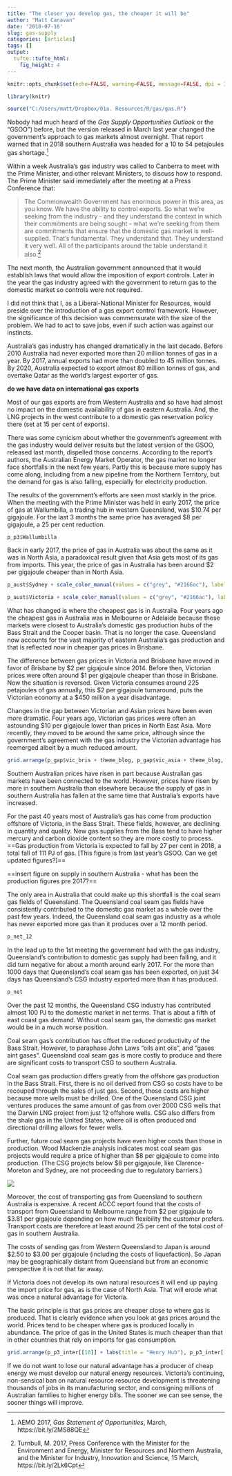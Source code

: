 ```yaml
---
title: "The closer you develop gas, the cheaper it will be"
author: "Matt Canavan"
date: '2018-07-16'
slug: gas-supply
categories: [articles]
tags: []
output:
  tufte::tufte_html: 
    fig_height: 4  
---
```


```r

knitr::opts_chunk$set(echo=FALSE, warning=FALSE, message=FALSE, dpi = 300, fig.height = 4)

library(knitr)

source("C:/Users/matt/Dropbox/01a. Resources/R/gas/gas.R")
```

Nobody had much heard of the *Gas Supply Opportunities Outlook* or the "GSOO") before, but the version released in March last year changed the government's approach to gas markets almost overnight. That report warned that in 2018 southern Australia was headed for a 10 to 54 petajoules gas shortage.[^gsoo]

Within a week Australia's gas industry was called to Canberra to meet with the Prime Minister, and other relevant Ministers, to discuss how to respond. The Prime Minister said immediately after the meeting at a Press Conference that:

> The Commonwealth Government has enormous power in this area, as you know. We have the ability to control exports. So what we're seeking from the industry - and they understand the context in which their commitments are being sought - what we're seeking from them are commitments that ensure that the domestic gas market is well-supplied. That's fundamental. They understand that. They understand it very well. All of the participants around the table understand it also.[^pm]

The next month, the Australian government announced that it would establish laws that would allow the imposition of export controls. Later in the year the gas industry agreed with the government to return gas to the domestic market so controls were not required. 

I did not think that I, as a Liberal-National Minister for Resources, would preside over the introduction of a gas export control framework. However, the significance of this decision was commensurate with the size of the problem. We had to act to save jobs, even if such action was against our instincts.

Australia's gas industry has changed dramatically in the last decade. Before 2010 Australia had never exported more than 20 million tonnes of gas in a year. By 2017, annual exports had more than doubled to 45 million tonnes. By 2020, Australia expected to export almost 80 million tonnes of gas, and overtake Qatar as the world's largest exporter of gas. 

**do we have data on international gas exports**

Most of our gas exports are from Western Australia and so have had almost no impact on the domestic availability of gas in eastern Australia. And, the LNG projects in the west contribute to a domestic gas reservation policy there (set at 15 per cent of exports).  

There was some cynicism about whether the government's agreement with the gas industry would deliver results but the latest version of the GSOO, released last month, dispelled those concerns. According to the report's authors, the Australian Energy Market Operator, the gas market no longer face shortfalls in the next few years. Partly this is because more supply has come along, including from a new pipeline from the Northern Territory, but the demand for gas is also falling, especially for electricity production. 

The results of the government's efforts are seen most starkly in the price. When the meeting with the Prime Minister was held in early 2017, the price of gas at Wallumbilla, a trading hub in western Queensland, was \$10.74 per gigajoule. For the last 3 months the same price has averaged \$8 per gigajoule, a 25 per cent reduction. 

```r
p_p3$Wallumbilla
```

Back in early 2017, the price of gas in Australia was about the same as it was in North Asia, a paradoxical result given that Asia gets most of its gas from imports. This year, the price of gas in Australia has been around $2 per gigajoule cheaper than in North Asia.

```r
p_aust$Sydney + scale_color_manual(values = c("grey", "#2166ac"), labels = c("North East Asia", "Sydney")) 
```

```r
p_aust$Victoria + scale_color_manual(values = c("grey", "#2166ac"), labels = c("North East Asia", "Victoria"))  
```

What has changed is where the cheapest gas is in Australia. Four years ago the cheapest gas in Australia was in Melbourne or Adelaide because these markets were closest to Australia's domestic gas production hubs of the Bass Strait and the Cooper basin. That is no longer the case. Queensland now accounts for the vast majority of eastern Australia's gas production and that is reflected now in cheaper gas prices in Brisbane. 

The difference between gas prices in Victoria and Brisbane have moved in favor of Brisbane by \$2 per gigajoule since 2014. Before then, Victorian prices were often around \$1 per gigajoule cheaper than those in Brisbane. Now the situation is reversed. Given Victoria consumes around 225 petajoules of gas annually, this \$2 per gigajoule turnaround, puts the Victorian economy at a \$450 million a year disadvantage. 

Changes in the gap between Victorian and Asian prices have been even more dramatic. Four years ago, Victorian gas prices were often an astounding $10 per gigajoule lower than prices in North East Asia. More recently, they moved to be around the same price, although since the government's agreement with the gas industry the Victorian advantage has reemerged albeit by a much reduced amount.

```r
grid.arrange(p_gap$vic_bris + theme_blog, p_gap$vic_asia + theme_blog, ncol = 2) 
```

Southern Australian prices have risen in part because Australian gas markets have been connected to the world. However, prices have risen by more in southern Australia than elsewhere because the supply of gas in southern Australia has fallen at the same time that Australia's exports have increased. 

For the past 40 years most of Australia's gas has come from production offshore of Victoria, in the Bass Strait. These fields, however, are declining in quantity and quality. New gas supplies from the Bass tend to have higher mercury and carbon dioxide content so they are more costly to process. ==Gas production from Victoria is expected to fall by 27 per cent in 2018, a total fall of 111 PJ of gas. [This figure is from last year's GSOO. Can we get updated figures?]== 

==insert figure on supply in southern Australia - what has been the production figures pre 2017?== 	

The only area in Australia that could make up this shortfall is the coal seam gas fields of Queensland. The Queensland coal seam gas fields have consistently contributed to the domestic gas market as a whole over the past few years. Indeed, the Queensland coal seam gas industry as a whole has never exported more gas than it produces over a 12 month period. 

```r
p_net_12  
```

In the lead up to the 1st meeting the government had with the gas industry, Queensland's contribution to domestic gas supply had been falling, and it did turn negative for about a month around early 2017. For the more than 1000 days that Queensland's coal seam gas has been exported, on just 34 days has Queensland's CSG industry exported more than it has produced. 

```r
p_net 
```

Over the past 12 months, the Queensland CSG industry has contributed almost 100 PJ to the domestic market in net terms. That is about a fifth of east coast gas demand. Without coal seam gas, the domestic gas market would be in a much worse position. 

Coal seam gas's contribution has offset the reduced productivity of the Bass Strait. However, to paraphase John Laws "oils aint oils", and "gases aint gases". Queensland coal seam gas is more costly to produce and there are significant costs to transport CSG to southern Australia.

Coal seam gas production differs greatly from the offshore gas production in the Bass Strait. First, there is no oil derived from CSG so costs have to be recouped through the sales of just gas. Second, those costs are higher because more wells must be drilled. One of the Queensland CSG joint ventures produces the same amount of gas from over 2000 CSG wells that the Darwin LNG project from just 12 offshore wells. CSG also differs from the shale gas in the United States, where oil is often produced and directional drilling allows for fewer wells. 

Further, future coal seam gas projects have even higher costs than those in production. Wood Mackenzie analysis indicates most  coal seam gas projects would require a price of higher than \$8 per gigajoule to come into production. (The CSG projects below \$8 per gigajoule, like Clarence-Moreton and Sydney, are not proceeding due to regulatory barriers.)

![](img/costs.png)

Moreover, the cost of transporting gas from Queensland to southern Australia is expensive. A recent ACCC report found that the costs of transport from Queensland to Melbourne range from \$2 per gigajoule to \$3.81 per gigajoule depending on how much flexibility the customer prefers. Transport costs are therefore at least around 25 per cent of the total cost of gas in southern Australia. 

The costs of sending gas from Western Queensland to Japan is around \$2.50 to \$3.00 per gigajoule (including the costs of liquefaction). So Japan may be geographically distant from Queensland but from an economic perspective it is not that far away. 

If Victoria does not develop its own natural resources it will end up paying the import price for gas, as is the case of North Asia. That will erode what was once a natural advantage for Victoria.

The basic principle is that gas prices are cheaper close to where gas is produced. That is clearly evidence when you look at gas prices around the world. Prices tend to be cheaper where gas is produced locally in abundance. The price of gas in the United States is much cheaper than that in other countries that rely on imports for gas consumption.  

```r
grid.arrange(p_p3_inter[[10]] + labs(title = "Henry Hub"), p_p3_inter[[11]], p_p3_inter[[13]] + labs(title = "Singapore Sling"), p_p3_inter[[12]] + labs(title = "Japan"), ncol = 2)
```

If we do not want to lose our natural advantage has a producer of cheap energy we must develop our natural energy resources. Victoria's continuing, non-sensical ban on natural resource resource development is threatening thousands of jobs in its manufacturing sector, and consigning millions of Australian families to higher energy bills. The sooner we can see sense, the sooner things will improve.

[^gsoo]: AEMO 2017, *Gas Statement of Opportunities*, March, https://bit.ly/2MS88QE

[^pm]: Turnbull, M. 2017, Press Conference with the Minister for the Environment and Energy, Minister for Resources and Northern Australia, and the Minister for Industry, Innovation and Science, 15 March, https://bit.ly/2Lk6Cpt

